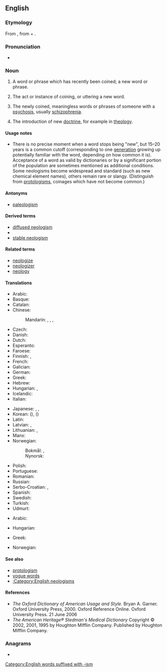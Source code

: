 {{selfref|See also [[Wiktionary:Neologisms]]}}
==English==
{{wikipedia}}

===Etymology===
From {{etyl|fr|en}} {{m|fr|néologisme}}, from {{etyl|grc|en}} {{m|grc|νέος||new}} + {{m|grc|λόγος||word}}.

===Pronunciation===
* {{IPA|en|/niːˈɒlədʒɪzəm/}}

===Noun===
{{en-noun|~}}

# {{lb|en|linguistics|lexicography|countable}} A word or phrase which has recently been coined; a new word or phrase.
#: {{syn|en|coinage}}
# {{lb|en|linguistics|uncountable}} The act or instance of coining, or uttering a new word.
# {{lb|en|psychiatry}} The newly coined, meaningless words or phrases of someone with a [[psychosis]], usually [[schizophrenia]].
# The introduction of new [[doctrine]], for example in [[theology]].

====Usage notes====
* There is no precise moment when a word stops being "new", but 15&ndash;20 years is a common cutoff (corresponding to one [[generation]] growing up potentially familiar with the word, depending on how common it is). Acceptance of a word as valid by dictionaries or by a significant portion of the population are sometimes mentioned as additional conditions. Some neologisms become widespread and standard (such as new chemical element names), others remain rare or slangy. (Distinguish from [[protologism]]s, coinages which have not become common.)

====Antonyms====
* [[paleologism]]

====Derived terms====
* [[diffused neologism]]
* {{l|en|neologistic}}
* [[stable neologism]]

====Related terms====
* [[neologize]]
* [[neologizer]]
* [[neology]]

====Translations====
{{trans-top|recently coined word}}
* Arabic: {{t|ar|مُوَلَّدَة|f}}
* Basque: {{t|eu|neologismo}}
* Catalan: {{t+|ca|neologisme|m}}
* Chinese:
*: Mandarin: {{t+|cmn|新詞語|sc=Hani}}, {{t+|cmn|新词语|tr=xīncíyǔ|sc=Hani}}, {{t+|cmn|新詞|sc=Hani}}, {{t+|cmn|新词|tr=xīncí|sc=Hani}}
* Czech: {{t+|cs|novotvar|m}}
* Danish: {{t+|da|neologisme|c}}
* Dutch: {{t+|nl|neologisme|n}}
* Esperanto: {{t+|eo|neologismo}}
* Faroese: {{t|fo|nýggjyrði|n}}
* Finnish: {{t|fi|uudismuodoste}}, {{t+|fi|uudissana}}
* French: {{t+|fr|néologisme|m}}
* Galician: {{t|gl|neoloxismo|m}}
* German: {{t+|de|Neologismus|m}}
* Greek: {{t+|el|νεολογισμός|m}}
* Hebrew: {{t+|he|תַּחְדִּישׁ|tr=takhdish}}
* Hungarian: {{t+|hu|neologizmus}}, {{t|hu|szóújítás}}
* Icelandic: {{t+|is|nýyrði|n}}
* Italian: {{t+|it|neologismo|m}}
{{trans-mid}}
* Japanese: {{t+|ja|新語|tr=しんご, shingo}}, {{t|ja|新造語|tr=しんぞうご, shinzōgo}}, {{t+|ja|造語|tr=ぞうご, zōgo}}
* Korean: {{t+|ko|신어}} ({{t+|ko|新語|sc=Hani}}), {{t+|ko|신조어}} ({{t+|ko|新造語|sc=Hani}})
* Latin: {{t|la|neologismus|m}}
* Latvian: {{t|lv|jaunvārds|m}}, {{t|lv|neoloģisms|m}}
* Lithuanian: {{t|lt|naujadaras|m}}, {{t|lt|neologizmas|m}}
* Manx: {{t|gv|noa-ockle|m}}
* Norwegian:
*: Bokmål: {{t+|no|neologisme|m}}, {{t|no|nyord|n}}
*: Nynorsk: {{t+|no|neologisme|m}}
* Polish: {{t+|pl|neologizm|m}}
* Portuguese: {{t+|pt|neologismo|m}}
* Romanian: {{t+|ro|neologism|n}}
* Russian: {{t+|ru|неологи́зм|m}}
* Serbo-Croatian: {{t+|sh|neologizam|m}}, {{t+|sh|novotvorenica|f}}
* Spanish: {{t+|es|neologismo|m}}
* Swedish: {{t+|sv|neologism|c}}
* Turkish: {{t|tr|yenici deyim}}
* Udmurt: {{t|udm|вылькыл}}
{{trans-bottom}}

{{trans-top|instance of coinage}}
* Arabic: {{t+|ar|تَوْلِيد|m}}
{{trans-mid}}
* Hungarian: {{t+|hu|szóalkotás}}
{{trans-bottom}}

{{trans-top|schizophrenic meaningless word}}
* Greek: {{t+|el|νεολογισμός|m}}
{{trans-mid}}
* Norwegian: {{t+|no|neologisme|m}}
{{trans-bottom}}

====See also====
* [[protologism]]
* [[vogue word]]s
* [[:Category:English neologisms]]

====References====
* ''The Oxford Dictionary of American Usage and Style.'' Bryan A. Garner. Oxford University Press, 2000. Oxford Reference Online. Oxford University Press. 21 June 2006
* ''The American Heritage® Stedman's Medical Dictionary'' Copyright © 2002, 2001, 1995 by Houghton Mifflin Company. Published by Houghton Mifflin Company.

===Anagrams===
* {{anagrams|en|a=egilmnoos|mooseling}}

[[Category:English words suffixed with -ism]]